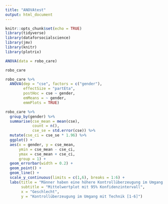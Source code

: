 ```yaml
---
title: "ANOVAtest"
output: html_document
---
```


```r
knitr::opts_chunk$set(echo = TRUE)
library(tidyverse)
library(dataforsocialscience)
library(jmv)
library(knitr)
library(plotrix)
```

```r
ANOVA(data = robo_care)

robo_care

robo_care %>% 
  ANOVA(dep = "cse", factors = c("gender"),
        effectSize = "partEta",
        postHoc = cse ~ gender, 
        emMeans = ~ gender, 
        emmPlots = TRUE)

robo_care %>% 
  group_by(gender) %>% 
  summarise(cse_mean = mean(cse), 
            count = n(),
            cse_se = std.error(cse)) %>% 
  mutate(cse_ci = cse_se * 1.96) %>% 
  ggplot() +
  aes(x = gender, y = cse_mean, 
      ymin = cse_mean - cse_ci, 
      ymax = cse_mean + cse_ci,
      group = 1) +
  geom_errorbar(width = 0.2) +
  geom_point() +
  geom_line() +
  scale_y_continuous(limits = c(1,6), breaks = 1:6) +
  labs(title = "Männer haben eine höhere Kontrollüberzeugung im Umgang mit Technik",
       subtitle = "Mittelwertplot mit 95% Konfidenzintervall",
       x = "Geschlecht",
       y = "Kontrollüberzeugung im Umgang mit Technik [1-6]")

  



```

